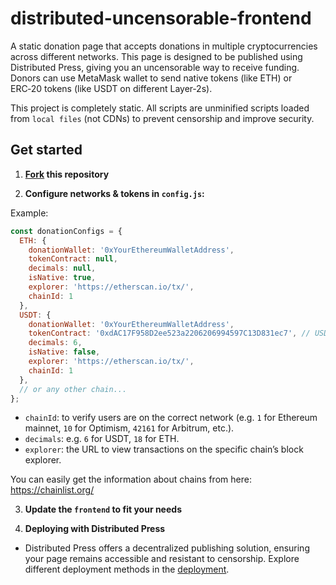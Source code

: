 # distributed-uncensorable-frontend

A static donation page that accepts donations in multiple cryptocurrencies across different networks. This page is designed to be published using Distributed Press, giving you an uncensorable way to receive funding. Donors can use MetaMask wallet to send native tokens (like ETH) or ERC‑20 tokens (like USDT on different Layer‑2s).

This project is completely static. All scripts are unminified scripts loaded from `local files` (not CDNs) to prevent censorship and improve security.

## Get started
1. **[Fork](https://github.com/hyphacoop/distributed-uncensorable-frontend/fork) this repository**

2. **Configure networks & tokens in `config.js`:**

Example:
```js
const donationConfigs = {
  ETH: {
    donationWallet: '0xYourEthereumWalletAddress',
    tokenContract: null,
    decimals: null,
    isNative: true,
    explorer: 'https://etherscan.io/tx/',
    chainId: 1
  },
  USDT: {
    donationWallet: '0xYourEthereumWalletAddress',
    tokenContract: '0xdAC17F958D2ee523a2206206994597C13D831ec7', // USDT on Ethereum
    decimals: 6,
    isNative: false,
    explorer: 'https://etherscan.io/tx/',
    chainId: 1
  },
  // or any other chain...
};
```

- `chainId`: to verify users are on the correct network (e.g. `1` for Ethereum mainnet, `10` for Optimism, `42161` for Arbitrum, etc.).
- `decimals`: e.g. `6` for USDT, `18` for ETH.
- `explorer`: the URL to view transactions on the specific chain’s block explorer.

You can easily get the information about chains from here: https://chainlist.org/

3. **Update the `frontend` to fit your needs**

4. **Deploying with Distributed Press**
- Distributed Press offers a decentralized publishing solution, ensuring your page remains accessible and resistant to censorship.
Explore different deployment methods in the [deployment](/deployment).